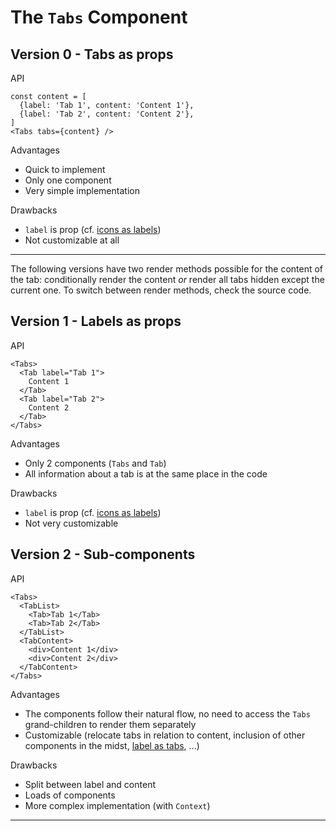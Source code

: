 

<Meta title="Components/Tabs/Study" />

# The <code>Tabs</code> Component

## Version 0 - Tabs as props

<TryBadge href="/?path=/docs/components-tabs-v0-🚫-tabs-as-props--default" />
<DeprecatedBadge />

<div className="subheading">API</div>

```tsx
const content = [
  {label: 'Tab 1', content: 'Content 1'},
  {label: 'Tab 2', content: 'Content 2'},
]
<Tabs tabs={content} />
```

<div className="subheading">Advantages</div>
<ul>
  <li>Quick to implement</li>
  <li>Only one component</li>
  <li>Very simple implementation</li>
</ul>

<div className="subheading">Drawbacks</div>
<ul>
  <li><code>label</code> is prop (cf. <a href="/?path=/docs/components-tabs-v0-🚫-tabs-as-props--with-icons">icons as labels</a>)</li>
  <li>Not customizable at all</li>
</ul>



<hr />

<Tip><p>The following versions have two render methods possible for the content of the tab: conditionally render the content <em>or</em> render all tabs hidden except the current one.
To switch between render methods, check the source code.</p></Tip>

## Version 1 - Labels as props

<TryBadge href="/?path=/docs/components-tabs-v1-labels-as-props--default" />

<div className="subheading">API</div>

```tsx
<Tabs>
  <Tab label="Tab 1">
    Content 1
  </Tab>
  <Tab label="Tab 2">
    Content 2
  </Tab>
</Tabs>
```

<div className="subheading">Advantages</div>
<ul>
  <li>Only 2 components (<code>Tabs</code> and <code>Tab</code>)</li>
  <li>All information about a tab is at the same place in the code</li>
</ul>

<div className="subheading">Drawbacks</div>
<ul>
  <li><code>label</code> is prop (cf. <a href="/?path=/docs/components-tabs-v1-labels-as-props--with-icons">icons as labels</a>)</li>
  <li>Not very customizable</li>
</ul>

## Version 2 - Sub-components

<TryBadge href="/?path=/docs/components-tabs-v2-⭐-sub-components--default" />

<div className="subheading">API</div>

```tsx
<Tabs>
  <TabList>
    <Tab>Tab 1</Tab>
    <Tab>Tab 2</Tab>
  </TabList>
  <TabContent>
    <div>Content 1</div>
    <div>Content 2</div>
  </TabContent>
</Tabs>
```

<div className="subheading">Advantages</div>
<ul>
  <li>The components follow their natural flow, no need to access the <code>Tabs</code> grand-children to render them separately</li>
  <li>Customizable (relocate tabs in relation to content, inclusion of other components in the midst, <a href="/?path=/docs/components-tabs-v2-⭐-sub-components--with-icons">label as tabs</a>, ...)</li>
</ul>

<div className="subheading">Drawbacks</div>
<ul>
  <li>Split between label and content</li>
  <li>Loads of components</li>
  <li>More complex implementation (with <code>Context</code>)</li>
</ul>

<hr />
